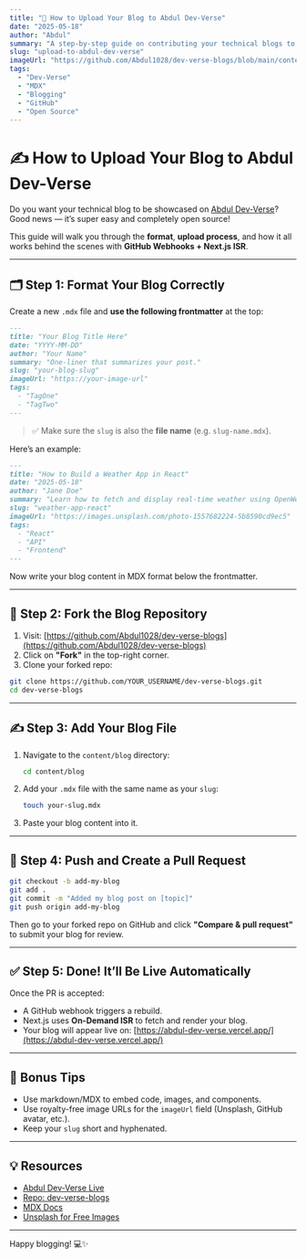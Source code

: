```yaml
---
title: "🚀 How to Upload Your Blog to Abdul Dev-Verse"
date: "2025-05-18"
author: "Abdul"
summary: "A step-by-step guide on contributing your technical blogs to Abdul Dev-Verse using GitHub and MDX. Learn how to write, format, and publish seamlessly."
slug: "upload-to-abdul-dev-verse"
imageUrl: "https://github.com/Abdul1028/dev-verse-blogs/blob/main/content/photos/dev-verse.jpeg?raw=true"
tags:
  - "Dev-Verse"
  - "MDX"
  - "Blogging"
  - "GitHub"
  - "Open Source"
---
```



# ✍️ How to Upload Your Blog to Abdul Dev-Verse

Do you want your technical blog to be showcased on [Abdul Dev-Verse](https://abdul-dev-verse.vercel.app/)? Good news — it’s super easy and completely open source!

This guide will walk you through the **format**, **upload process**, and how it all works behind the scenes with **GitHub Webhooks + Next.js ISR**.

---

## 🗂 Step 1: Format Your Blog Correctly

Create a new `.mdx` file and **use the following frontmatter** at the top:

```md
---
title: "Your Blog Title Here"
date: "YYYY-MM-DD"
author: "Your Name"
summary: "One-liner that summarizes your post."
slug: "your-blog-slug"
imageUrl: "https://your-image-url"
tags:
  - "TagOne"
  - "TagTwo"
---
````

> ✅ Make sure the `slug` is also the **file name** (e.g. `slug-name.mdx`).

Here’s an example:

```md
---
title: "How to Build a Weather App in React"
date: "2025-05-18"
author: "Jane Doe"
summary: "Learn how to fetch and display real-time weather using OpenWeatherMap API and React."
slug: "weather-app-react"
imageUrl: "https://images.unsplash.com/photo-1557682224-5b8590cd9ec5"
tags:
  - "React"
  - "API"
  - "Frontend"
---
```

Now write your blog content in MDX format below the frontmatter.

---

## 🧪 Step 2: Fork the Blog Repository

1. Visit: [https://github.com/Abdul1028/dev-verse-blogs](https://github.com/Abdul1028/dev-verse-blogs)
2. Click on **"Fork"** in the top-right corner.
3. Clone your forked repo:

```bash
git clone https://github.com/YOUR_USERNAME/dev-verse-blogs.git
cd dev-verse-blogs
```

---

## ✍️ Step 3: Add Your Blog File

1. Navigate to the `content/blog` directory:

   ```bash
   cd content/blog
   ```

2. Add your `.mdx` file with the same name as your `slug`:

   ```bash
   touch your-slug.mdx
   ```

3. Paste your blog content into it.

---

## 🚀 Step 4: Push and Create a Pull Request

```bash
git checkout -b add-my-blog
git add .
git commit -m "Added my blog post on [topic]"
git push origin add-my-blog
```

Then go to your forked repo on GitHub and click **"Compare & pull request"** to submit your blog for review.

---

## ✅ Step 5: Done! It’ll Be Live Automatically

Once the PR is accepted:

* A GitHub webhook triggers a rebuild.
* Next.js uses **On-Demand ISR** to fetch and render your blog.
* Your blog will appear live on: [https://abdul-dev-verse.vercel.app/](https://abdul-dev-verse.vercel.app/)

---

## 🤖 Bonus Tips

* Use markdown/MDX to embed code, images, and components.
* Use royalty-free image URLs for the `imageUrl` field (Unsplash, GitHub avatar, etc.).
* Keep your `slug` short and hyphenated.

---

## 💡 Resources

* [Abdul Dev-Verse Live](https://abdul-dev-verse.vercel.app/)
* [Repo: dev-verse-blogs](https://github.com/Abdul1028/dev-verse-blogs)
* [MDX Docs](https://mdxjs.com/)
* [Unsplash for Free Images](https://unsplash.com/)

---

Happy blogging! 💻✨


